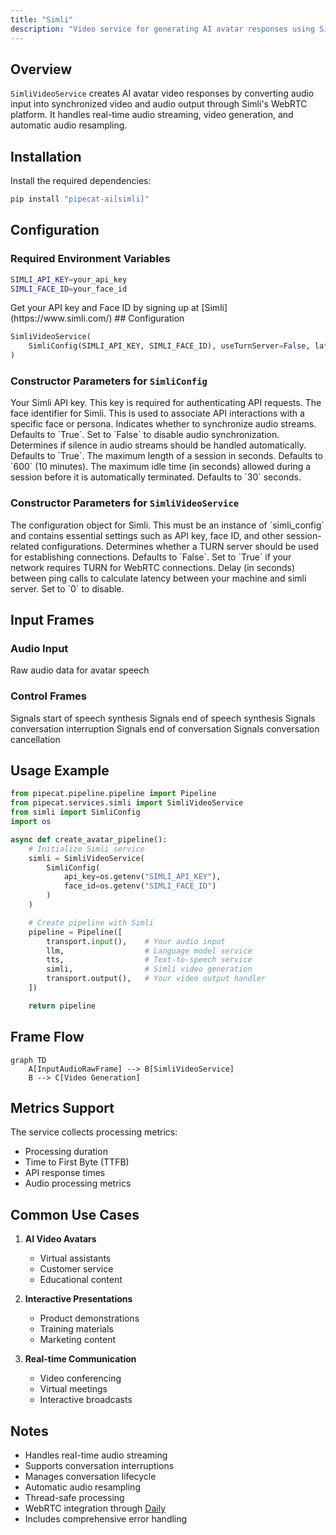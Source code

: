 ```yaml
---
title: "Simli"
description: "Video service for generating AI avatar responses using Simli's WebRTC API"
---
```


## Overview

`SimliVideoService` creates AI avatar video responses by converting audio input into synchronized video and audio output through Simli's WebRTC platform. It handles real-time audio streaming, video generation, and automatic audio resampling.

## Installation

Install the required dependencies:

```bash
pip install "pipecat-ai[simli]"
```

## Configuration

### Required Environment Variables

```bash
SIMLI_API_KEY=your_api_key
SIMLI_FACE_ID=your_face_id
```

<Tip>
  Get your API key and Face ID by signing up at [Simli](https://www.simli.com/)
</Tip>
## Configuration

```python
SimliVideoService(
    SimliConfig(SIMLI_API_KEY, SIMLI_FACE_ID), useTurnServer=False, latencyInterval=60
)
```

### Constructor Parameters for `SimliConfig`

<ParamField path="apiKey" type="str" required>
  Your Simli API key. This key is required for authenticating API requests.
</ParamField>

<ParamField path="faceId" type="str" required>
  The face identifier for Simli. This is used to associate API interactions with
  a specific face or persona.
</ParamField>

<ParamField path="syncAudio" type="bool" default="True">
  Indicates whether to synchronize audio streams. Defaults to `True`. Set to
  `False` to disable audio synchronization.
</ParamField>

<ParamField path="handleSilence" type="bool" default="True">
  Determines if silence in audio streams should be handled automatically.
  Defaults to `True`.
</ParamField>

<ParamField path="maxSessionLength" type="int" default="600">
  The maximum length of a session in seconds. Defaults to `600` (10 minutes).
</ParamField>

<ParamField path="maxIdleTime" type="int" default="30">
  The maximum idle time (in seconds) allowed during a session before it is
  automatically terminated. Defaults to `30` seconds.
</ParamField>

### Constructor Parameters for `SimliVideoService`

<ParamField path="simli_config" type="SimliConfig" required>
  The configuration object for Simli. This must be an instance of `simli_config`
  and contains essential settings such as API key, face ID, and other
  session-related configurations.
</ParamField>

<ParamField path="use_turn_server" type="bool" default="False">
  Determines whether a TURN server should be used for establishing connections.
  Defaults to `False`. Set to `True` if your network requires TURN for WebRTC
  connections.
</ParamField>

<ParamField path="latency_interval" type="int" default="0">
  Delay (in seconds) between ping calls to calculate latency between your
  machine and simli server. Set to `0` to disable.
</ParamField>

## Input Frames

### Audio Input

<ParamField path="TTSAudioRawFrame" type="Frame">
  Raw audio data for avatar speech
</ParamField>

### Control Frames

<ParamField path="TTSStartedFrame" type="Frame">
  Signals start of speech synthesis
</ParamField>

<ParamField path="TTSStoppedFrame" type="Frame">
  Signals end of speech synthesis
</ParamField>

<ParamField path="StartInterruptionFrame" type="Frame">
  Signals conversation interruption
</ParamField>

<ParamField path="EndFrame" type="Frame">
  Signals end of conversation
</ParamField>

<ParamField path="CancelFrame" type="Frame">
  Signals conversation cancellation
</ParamField>

## Usage Example

```python
from pipecat.pipeline.pipeline import Pipeline
from pipecat.services.simli import SimliVideoService
from simli import SimliConfig
import os

async def create_avatar_pipeline():
    # Initialize Simli service
    simli = SimliVideoService(
        SimliConfig(
            api_key=os.getenv("SIMLI_API_KEY"),
            face_id=os.getenv("SIMLI_FACE_ID")
        )
    )

    # Create pipeline with Simli
    pipeline = Pipeline([
        transport.input(),    # Your audio input
        llm,                  # Language model service
        tts,                  # Text-to-speech service
        simli,                # Simli video generation
        transport.output(),   # Your video output handler
    ])

    return pipeline
```

## Frame Flow

```mermaid
graph TD
    A[InputAudioRawFrame] --> B[SimliVideoService]
    B --> C[Video Generation]
```

## Metrics Support

The service collects processing metrics:

- Processing duration
- Time to First Byte (TTFB)
- API response times
- Audio processing metrics

## Common Use Cases

1. **AI Video Avatars**

   - Virtual assistants
   - Customer service
   - Educational content

2. **Interactive Presentations**

   - Product demonstrations
   - Training materials
   - Marketing content

3. **Real-time Communication**
   - Video conferencing
   - Virtual meetings
   - Interactive broadcasts

## Notes

- Handles real-time audio streaming
- Supports conversation interruptions
- Manages conversation lifecycle
- Automatic audio resampling
- Thread-safe processing
- WebRTC integration through [Daily](/server/services/transport/daily)
- Includes comprehensive error handling
